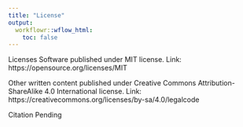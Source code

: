 ```yaml
---
title: "License"
output:
  workflowr::wflow_html:
    toc: false
---
```


Licenses
Software published under MIT license. Link: https://opensource.org/licenses/MIT

Other written content published under Creative Commons Attribution-ShareAlike 4.0 International license. Link: https://creativecommons.org/licenses/by-sa/4.0/legalcode

Citation
Pending
